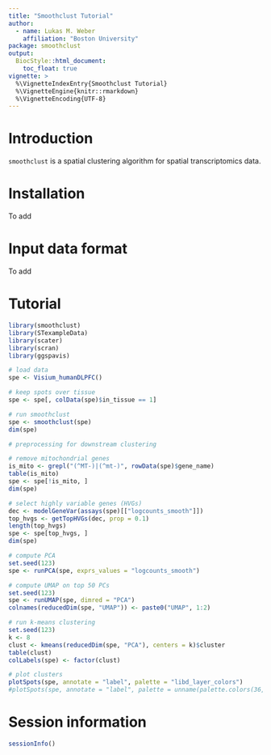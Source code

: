 ```yaml
---
title: "Smoothclust Tutorial"
author: 
  - name: Lukas M. Weber
    affiliation: "Boston University"
package: smoothclust
output: 
  BiocStyle::html_document: 
    toc_float: true
vignette: >
  %\VignetteIndexEntry{Smoothclust Tutorial}
  %\VignetteEngine{knitr::rmarkdown}
  %\VignetteEncoding{UTF-8}
---
```



# Introduction

`smoothclust` is a spatial clustering algorithm for spatial transcriptomics data.


# Installation

To add


# Input data format

To add


# Tutorial

```r
library(smoothclust)
library(STexampleData)
library(scater)
library(scran)
library(ggspavis)
```

```r
# load data
spe <- Visium_humanDLPFC()

# keep spots over tissue
spe <- spe[, colData(spe)$in_tissue == 1]
```

```r
# run smoothclust
spe <- smoothclust(spe)
dim(spe)
```

```r
# preprocessing for downstream clustering

# remove mitochondrial genes
is_mito <- grepl("(^MT-)|(^mt-)", rowData(spe)$gene_name)
table(is_mito)
spe <- spe[!is_mito, ]
dim(spe)

# select highly variable genes (HVGs)
dec <- modelGeneVar(assays(spe)[["logcounts_smooth"]])
top_hvgs <- getTopHVGs(dec, prop = 0.1)
length(top_hvgs)
spe <- spe[top_hvgs, ]
dim(spe)

# compute PCA
set.seed(123)
spe <- runPCA(spe, exprs_values = "logcounts_smooth")

# compute UMAP on top 50 PCs
set.seed(123)
spe <- runUMAP(spe, dimred = "PCA")
colnames(reducedDim(spe, "UMAP")) <- paste0("UMAP", 1:2)
```

```r
# run k-means clustering
set.seed(123)
k <- 8
clust <- kmeans(reducedDim(spe, "PCA"), centers = k)$cluster
table(clust)
colLabels(spe) <- factor(clust)
```

```r
# plot clusters
plotSpots(spe, annotate = "label", palette = "libd_layer_colors")
#plotSpots(spe, annotate = "label", palette = unname(palette.colors(36, "Polychrome 36")))
```


# Session information

```r
sessionInfo()
```
